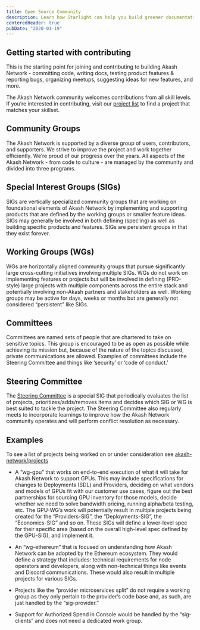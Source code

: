 ```yaml
---
title: Open Source Community
description: Learn how Starlight can help you build greener documentation sites and reduce your carbon footprint.
centeredHeader: true
pubDate: "2020-01-19"
---
```



<Welcome />

## Getting started with contributing

This is the starting point for joining and contributing to building Akash Network - committing code, writing docs, testing product features & reporting bugs, organizing meetups, suggesting ideas for new features, and more.

The Akash Network community welcomes contributions from all skill levels. If you’re interested in contributing, visit our [project list](https://github.com/orgs/akash-network/projects) to find a project that matches your skillset.

<Calendar />

## Community Groups

The Akash Network is supported by a diverse group of users, contributors, and supporters. We strive to improve the project and work together efficiently. We’re proud of our progress over the years. All aspects of the Akash Network - from code to culture - are managed by the community and divided into three programs.

## Special Interest Groups (SIGs)

SIGs are vertically specialized community groups that are working on foundational elements of Akash Network by implementing and supporting products that are defined by the working groups or smaller feature ideas. SIGs may generally be involved in both defining (spec’ing) as well as building specific products and features. SIGs are persistent groups in that they exist forever.

## Working Groups (WGs)

WGs are horizontally aligned community groups that pursue significantly large cross-cutting initiatives involving multiple SIGs. WGs do not work on implementing features or projects but will be involved in defining (PRD-style) large projects with multiple components across the entire stack and potentially involving non-Akash partners and stakeholders as well. Working groups may be active for days, weeks or months but are generally not considered “persistent” like SIGs.

## Committees

Committees are named sets of people that are chartered to take on sensitive topics. This group is encouraged to be as open as possible while achieving its mission but, because of the nature of the topics discussed, private communications are allowed. Examples of committees include the Steering Committee and things like ‘security’ or ‘code of conduct.’

## Steering Committee

The [Steering Committee](/current-groups/committee-steering/) is a special SIG that periodically evaluates the list of projects, prioritizes/adds/removes items and decides which SIG or WG is best suited to tackle the project. The Steering Committee also regularly meets to incorporate learnings to improve how the Akash Network community operates and will perform conflict resolution as necessary.

## Examples

To see a list of projects being worked on or under consideration see [akash-network/projects](https://github.com/orgs/akash-network/projects)

- A “wg-gpu” that works on end-to-end execution of what it will take for Akash Network to support GPUs. This may include specifications for changes to Deployments (SDL) and Providers, deciding on what vendors and models of GPUs fit with our customer use cases, figure out the best partnerships for sourcing GPU inventory for those models, decide whether we need to solve bandwidth pricing, running alpha/beta testing, etc. The GPU-WG’s work will potentially result in multiple projects being created for the “Providers-SIG”, the “Deployments-SIG”, the “Economics-SIG” and so on. These SIGs will define a lower-level spec for their specific area (based on the overall high-level spec defined by the GPU-SIG), and implement it.

- An “wg-ethereum” that is focused on understanding how Akash Network can be adopted by the Ethereum ecosystem. They would define a strategy that includes: technical requirements for node operators and developers, along with non-technical things like events and Discord communications. These would also result in multiple projects for various SIGs.

- Projects like the “provider microservices split” do not require a working group as they only pertain to the provider’s code base and, as such, are just handled by the “sig-provider.”

- Support for Authorized Spend in Console would be handled by the “sig-clients” and does not need a dedicated work group.
